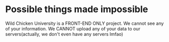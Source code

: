 

# Possible things made impossible

Wild Chicken University is a FRONT-END ONLY project. We cannot see any of your information.
We CANNOT upload any of your data to our servers(actually, we don't even have any servers lmfao) 
